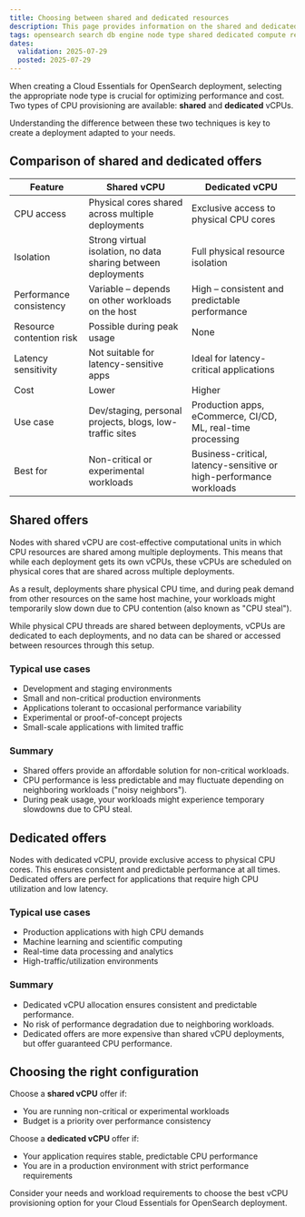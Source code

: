 ```yaml
---
title: Choosing between shared and dedicated resources
description: This page provides information on the shared and dedicated node options available for Cloud Essentials for OpenSearch deployments.
tags: opensearch search db engine node type shared dedicated compute resource
dates:
  validation: 2025-07-29
  posted: 2025-07-29
---
```


When creating a Cloud Essentials for OpenSearch deployment, selecting the appropriate node type is crucial for optimizing performance and cost. Two types of CPU provisioning are available: **shared** and **dedicated** vCPUs.

Understanding the difference between these two techniques is key to create a deployment adapted to your needs.

## Comparison of shared and dedicated offers

| Feature                         | Shared vCPU                                               | Dedicated vCPU                                                 |
|---------------------------------|------------------------------------------------------------|----------------------------------------------------------------|
| CPU access                      | Physical cores shared across multiple deployments          | Exclusive access to physical CPU cores                         |
| Isolation                       | Strong virtual isolation, no data sharing between deployments | Full physical resource isolation                               |
| Performance consistency         | Variable – depends on other workloads on the host          | High – consistent and predictable performance                  |
| Resource contention risk        | Possible during peak usage                                 | None                                                           |
| Latency sensitivity             | Not suitable for latency-sensitive apps                    | Ideal for latency-critical applications                        |
| Cost                            | Lower                                                      | Higher                                                         |
| Use case                        | Dev/staging, personal projects, blogs, low-traffic sites   | Production apps, eCommerce, CI/CD, ML, real-time processing    |
| Best for                        | Non-critical or experimental workloads                     | Business-critical, latency-sensitive or high-performance workloads |


## Shared offers

Nodes with shared vCPU are cost-effective computational units in which CPU resources are shared among multiple deployments. This means that while each deployment gets its own vCPUs, these vCPUs are scheduled on physical cores that are shared across multiple deployments.

As a result, deployments share physical CPU time, and during peak demand from other resources on the same host machine, your workloads might temporarily slow down due to CPU contention (also known as "CPU steal").

While physical CPU threads are shared between deployments, vCPUs are dedicated to each deployments, and no data can be shared or accessed between resources through this setup.

### Typical use cases

- Development and staging environments
- Small and non-critical production environments
- Applications tolerant to occasional performance variability
- Experimental or proof-of-concept projects
- Small-scale applications with limited traffic

### Summary

- Shared offers provide an affordable solution for non-critical workloads.
- CPU performance is less predictable and may fluctuate depending on neighboring workloads ("noisy neighbors").
- During peak usage, your workloads might experience temporary slowdowns due to CPU steal.

## Dedicated offers

Nodes with dedicated vCPU, provide exclusive access to physical CPU cores.
This ensures consistent and predictable performance at all times. Dedicated offers are perfect for applications that require high CPU utilization and low latency.

### Typical use cases

- Production applications with high CPU demands
- Machine learning and scientific computing
- Real-time data processing and analytics
- High-traffic/utilization environments

### Summary

- Dedicated vCPU allocation ensures consistent and predictable performance.
- No risk of performance degradation due to neighboring workloads.
- Dedicated offers are more expensive than shared vCPU deployments, but offer guaranteed CPU performance.

## Choosing the right configuration

Choose a **shared vCPU** offer if:
- You are running non-critical or experimental workloads
- Budget is a priority over performance consistency

Choose a **dedicated vCPU** offer if:
- Your application requires stable, predictable CPU performance
- You are in a production environment with strict performance requirements

Consider your needs and workload requirements to choose the best vCPU provisioning option for your Cloud Essentials for OpenSearch deployment.
